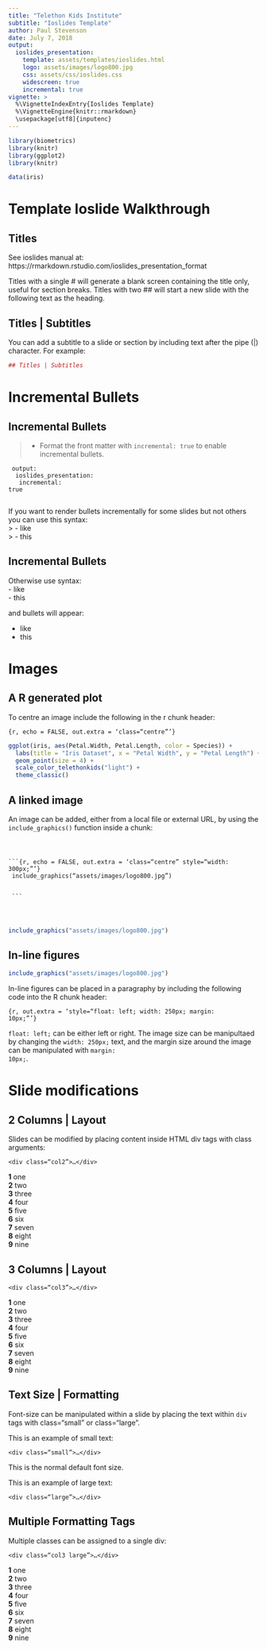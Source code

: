 ```yaml
---
title: "Telethon Kids Institute"
subtitle: "Ioslides Template"
author: Paul Stevenson
date: July 7, 2018
output:
  ioslides_presentation:
    template: assets/templates/ioslides.html
    logo: assets/images/logo800.jpg
    css: assets/css/ioslides.css
    widescreen: true
    incremental: true
vignette: >
  %\VignetteIndexEntry{Ioslides Template}
  %\VignetteEngine{knitr::rmarkdown}
  \usepackage[utf8]{inputenc}
---
```


```r
library(biometrics)
library(knitr)
library(ggplot2)
library(knitr)

data(iris)

```

# Template Ioslide Walkthrough

## Titles

See ioslides manual at: https://rmarkdown.rstudio.com/ioslides_presentation_format

Titles with a single # will generate a blank screen containing the title only, useful for section breaks.
Titles with two ## will start a new slide with the following text as the heading.

## Titles | Subtitles
You can add a subtitle to a slide or section by including text after the pipe (|) character. For example:

```r
## Titles | Subtitles

```

# Incremental Bullets

## Incremental Bullets

> - Format the front matter with <code>incremental: true</code> to enable incremental bullets.

<code>
output:<br />
&nbsp;ioslides_presentation:<br />
&nbsp;&nbsp;incremental: true<br />
</code>

If you want to render bullets incrementally for some slides but not others you can use this syntax:<br />
> - like<br />
> - this<br />

## Incremental Bullets
Otherwise use syntax:<br />
- like<br />
- this<br />

and bullets will appear:

- like
- this

# Images
## A R generated plot
To centre an image include the following in the r chunk header:

<code>{r, echo = FALSE, out.extra = 'class="centre"'}</code>

```r
ggplot(iris, aes(Petal.Width, Petal.Length, color = Species)) +
  labs(title = "Iris Dataset", x = "Petal Width", y = "Petal Length") +
  geom_point(size = 4) +
  scale_color_telethonkids("light") +
  theme_classic()

```

## A linked image
An image can be added, either from a local file or external URL, by using the <code>include_graphics()</code> function inside a chunk:

<code><div class="small">
\`\`\`{r, echo = FALSE, out.extra = 'class="centre" style="width: 300px;"'}<br />
include_graphics("assets/images/logo800.jpg")<br />
&nbsp;<br />
\`\`\`
</div></code>

```r
include_graphics("assets/images/logo800.jpg")

```

## In-line figures
```r
include_graphics("assets/images/logo800.jpg")

```

In-line figures can be placed in a paragraphy by including the following code into the R chunk header:

<code>{r, out.extra = 'style="float: left; width: 250px; margin: 10px;"'}</code>

<code>float: left;</code> can be either left or right. The image size can be manipultaed by changing the <code>width: 250px;</code> text, and the margin size around the image can be manipulated with <code>margin: 10px;</code>.

# Slide modifications
## 2 Columns | Layout
Slides can be modified by placing content inside HTML div tags with class arguments:

<code>\<div class="col2"\>...\<\/div\></code>

<div class="col2">
**1** one  
**2** two  
**3** three  
**4** four  
**5** five  
**6** six  
**7** seven  
**8** eight  
**9** nine 
</div>

## 3 Columns | Layout
<code>\<div class="col3"\>...\<\/div\></code>

<div class="col3">
**1** one  
**2** two  
**3** three  
**4** four  
**5** five  
**6** six  
**7** seven  
**8** eight  
**9** nine  
</div>

## Text Size | Formatting
Font-size can be manipulated within a slide by placing the text within <code>div</code> tags with class="small" or class="large".

<div class="small">This is an example of small text:

<code>\<div class="small"\>...\<\/div\></code>
</div>

This is the normal default font size.

<div class="large">
This is an example of large text:

<code>\<div class="large"\>...\<\/div\></code>
</div>

## Multiple Formatting Tags
Multiple classes can be assigned to a single div:

<code>\<div class="col3 large"\>...\<\/div\></code>

<div class="col3 large">
**1** one  
**2** two  
**3** three  
**4** four  
**5** five  
**6** six  
**7** seven  
**8** eight  
**9** nine  
</div>
